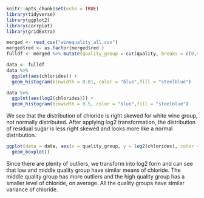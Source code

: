 
```r
knitr::opts_chunk$set(echo = TRUE)
library(tidyverse)
library(ggplot2)
library(corrplot)
library(gridExtra)
```

```r
merged <- read_csv("winequality_all.csv")
merged$red <- as.factor(merged$red )
fulldf <- merged %>% mutate(quality_group = cut(quality, breaks = c(0,4,6,10),labels=c("lo", "mid", "hi"))) 

```


```R
data <- fulldf
data %>% 
  ggplot(aes(chlorides)) +
  geom_histogram(binwidth = 0.01, color = "blue",fill = "steelblue") 

data %>% 
  ggplot(aes(log2(chlorides))) +
  geom_histogram(binwidth = 0.5, color = "blue",fill = "steelblue") 
```

We see that the distribution of chloride is right skewed for white wine group, not normally distributed. After applying log2 transformation, the distribution of residual sugar is less right skewed and looks more like a normal distribution.

```R
ggplot(data = data, aes(x = quality_group, y = log2(chlorides), color = quality_group)) +
  geom_boxplot()
```

Since there are plenty of outliers, we transform into log2 form and can see that low and middle quality group have similar means of chloride. The middle quality group has more outliers and the high quality group has a smaller level of chloride, on average. All the quality groups have similar variance of chloride.

